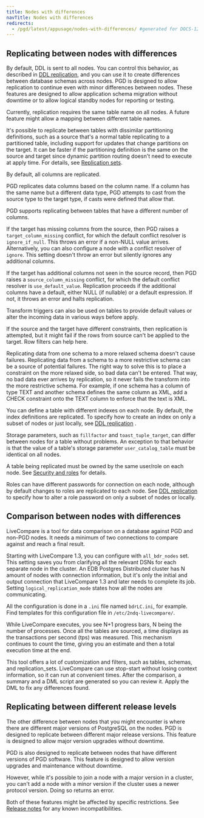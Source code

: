 ```yaml
---
title: Nodes with differences
navTitle: Nodes with differences
redirects:
  - /pgd/latest/appusage/nodes-with-differences/ #generated for DOCS-1247-PGD-6.0-Docs
---
```


## Replicating between nodes with differences

By default, DDL is sent to all nodes. You can control this behavior, 
as described in [DDL replication](../ddl), and you can use it to create
differences between database schemas across nodes. PGD is designed to allow
replication to continue even with minor differences between nodes. These
features are designed to allow application schema migration without downtime or
to allow logical standby nodes for reporting or testing.

Currently, replication requires the same table name on all nodes. A future
feature might allow a mapping between different table names.

It's possible to replicate between tables with dissimilar partitioning
definitions, such as a source that's a normal table replicating to a partitioned
table, including support for updates that change partitions on the target. It
can be faster if the partitioning definition is the same on the source and
target since dynamic partition routing doesn't need to execute at apply time.
For details, see [Replication sets](/pgd/6/reference/repsets).

By default, all columns are replicated.

PGD replicates data columns based on the column name. If a column has the same
name but a different data type, PGD attempts to cast from the source type to the
target type, if casts were defined that allow that.

PGD supports replicating between tables that have a different number of columns.

If the target has missing columns from the source, then PGD raises a
`target_column_missing` conflict, for which the default conflict resolver is
`ignore_if_null`. This throws an error if a non-NULL value arrives.
Alternatively, you can also configure a node with a conflict resolver of
`ignore`. This setting doesn't throw an error but silently ignores any
additional columns.

If the target has additional columns not seen in the source record, then PGD
raises a `source_column_missing` conflict, for which the default conflict
resolver is `use_default_value`. Replication proceeds if the additional columns
have a default, either NULL (if nullable) or a default expression. If not, it throws an
error and halts replication.

Transform triggers can also be used on tables to provide default values or alter
the incoming data in various ways before apply.

If the source and the target have different constraints, then replication is
attempted, but it might fail if the rows from source can't be applied to the
target. Row filters can help here.

Replicating data from one schema to a more relaxed schema doesn't cause failures.
Replicating data from a schema to a more restrictive schema can be a source of
potential failures. The right way to solve this is to place a constraint on the
more relaxed side, so bad data can't be entered. That way, no bad data ever
arrives by replication, so it never fails the transform into the more
restrictive schema. For example, if one schema has a column of type TEXT and
another schema defines the same column as XML, add a CHECK constraint onto the
TEXT column to enforce that the text is XML.

You can define a table with different indexes on each node. By default, the
index definitions are replicated. To specify how
to create an index on only a subset of nodes or just locally, see [DDL replication](../ddl) .

Storage parameters, such as `fillfactor` and `toast_tuple_target`, can differ
between nodes for a table without problems. An exception to that behavior is that the
value of a table's storage parameter `user_catalog_table` must be identical on
all nodes.

A table being replicated must be owned by the same user/role on each node. See
[Security and roles](/pgd/6/reference/security) for details.

Roles can have different passwords for connection on each node, although by
default changes to roles are replicated to each node. See [DDL
replication](/pgd/6/reference/ddl) to specify how to alter a role password on only a subset of
nodes or locally.

## Comparison between nodes with differences

LiveCompare is a tool for data comparison on a database against PGD and non-PGD
nodes. It needs a minimum of two connections to compare against and reach a
final result.

Starting with LiveCompare 1.3, you can configure with `all_bdr_nodes` set. This setting
saves you from clarifying all the relevant DSNs for each separate node in the
cluster. An EDB Postgres Distributed cluster has N amount of nodes with
connection information, but it's only the initial and output connection that
LiveCompare 1.3 and later needs to complete its job. Setting `logical_replication_mode`
states how all the nodes are communicating.

All the configuration is done in a `.ini` file named `bdrLC.ini`, for example.
Find templates for this configuration file in `/etc/2ndq-livecompare/`.

While LiveCompare executes, you see N+1 progress bars, N being the number of
processes. Once all the tables are sourced, a time displays as the transactions
per second (tps) was measured. This mechanism continues to count the time, giving you an
estimate and then a total execution time at the end.

This tool offers a lot of customization and filters, such as tables, schemas,
and replication_sets. LiveCompare can use stop-start without losing context
information, so it can run at convenient times. After the comparison, a summary
and a DML script are generated so you can review it. Apply the DML to fix any
differences found.

## Replicating between different release levels

The other difference between nodes that you might encounter is where there are
different major versions of PostgreSQL on the nodes. PGD is designed to
replicate between different major release versions. This feature is designed to
allow major version upgrades without downtime.

PGD is also designed to replicate between nodes that have different versions of
PGD software. This feature is designed to allow version upgrades and maintenance
without downtime.

However, while it's possible to join a node with a major version in a cluster,
you can't add a node with a minor version if the cluster uses a newer protocol
version. Doing so returns an error.

Both of these features might be affected by specific restrictions. See [Release
notes](/pgd/6/rel_notes/) for any known incompatibilities.